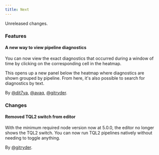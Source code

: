 ```yaml
---
title: Next
---
```


Unreleased changes.

### Features

#### A new way to view pipeline diagnostics

You can now view the exact diagnostics that occurred during a window of time by clicking on the corresponding cell in the heatmap.

This opens up a new panel below the heatmap where diagnostics are shown grouped by pipeline. From here, it's also possible to search for diagnostics by text.

By [@dit7ya](https://github.com/dit7ya), [@avaq](https://github.com/avaq), [@gitryder](https://github.com/gitryder).

### Changes

#### Removed TQL2 switch from editor

With the minimum required node version now at 5.0.0, the editor no longer shows the TQL2 switch. You can now run TQL2 pipelines natively without needing to toggle anything.

By [@gitryder](https://github.com/gitryder).
